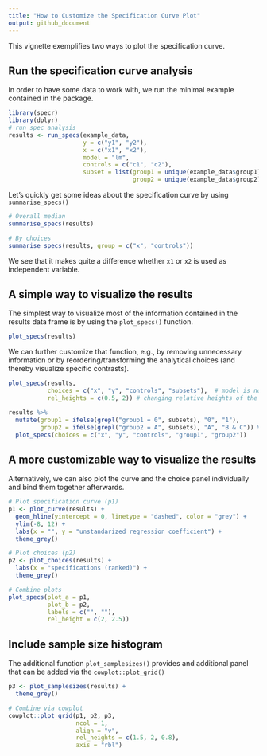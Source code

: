 ```yaml
---
title: "How to Customize the Specification Curve Plot"
output: github_document
---
```


This vignette exemplifies two ways to plot the specification curve.


## Run the specification curve analysis

In order to have some data to work with, we run the minimal example contained in the package.

```r
library(specr)
library(dplyr)
# run spec analysis
results <- run_specs(example_data,
                     y = c("y1", "y2"),
                     x = c("x1", "x2"),
                     model = "lm",
                     controls = c("c1", "c2"),
                     subset = list(group1 = unique(example_data$group1),
                                   group2 = unique(example_data$group2)))
```

Let's quickly get some ideas about the specification curve by using `summarise_specs()`

```r
# Overall median
summarise_specs(results)

# By choices
summarise_specs(results, group = c("x", "controls"))
```

We see that it makes quite a difference whether `x1` or `x2` is used as independent variable. 


## A simple way to visualize the results 

The simplest way to visualize most of the information contained in the results data frame is by using the `plot_specs()` function. 

```r
plot_specs(results)
```

We can further customize that function, e.g., by removing unnecessary information or by reordering/transforming the analytical choices (and thereby visualize specific contrasts).

```r
plot_specs(results, 
           choices = c("x", "y", "controls", "subsets"),  # model is not plotted
           rel_heights = c(0.5, 2)) # changing relative heights of the two parts

results %>%
  mutate(group1 = ifelse(grepl("group1 = 0", subsets), "0", "1"),
         group2 = ifelse(grepl("group2 = A", subsets), "A", "B & C")) %>%
  plot_specs(choices = c("x", "y", "controls", "group1", "group2"))
```


## A more customizable way to visualize the results

Alternatively, we can also plot the curve and the choice panel individually and bind them together afterwards.

```r
# Plot specification curve (p1)
p1 <- plot_curve(results) +
  geom_hline(yintercept = 0, linetype = "dashed", color = "grey") +
  ylim(-8, 12) +
  labs(x = "", y = "unstandarized regression coefficient") +
  theme_grey()

# Plot choices (p2)
p2 <- plot_choices(results) +
  labs(x = "specifications (ranked)") +
  theme_grey()

# Combine plots
plot_specs(plot_a = p1,
           plot_b = p2,
           labels = c("", ""),
           rel_height = c(2, 2.5))
```

## Include sample size histogram

The additional function `plot_samplesizes()` provides and additional panel that can be added via the `cowplot::plot_grid()`

```r
p3 <- plot_samplesizes(results) +
  theme_grey()

# Combine via cowplot
cowplot::plot_grid(p1, p2, p3,
                   ncol = 1,
                   align = "v",
                   rel_heights = c(1.5, 2, 0.8),
                   axis = "rbl")
```



